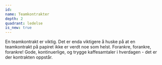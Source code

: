 ```yaml
---
id:
name: Teamkontrakter
depth: 2
quadrant: ledelse
is_new: true
---
```


En teamkontrakt er viktig.
Det er enda viktigere å huske på at en teamkontrakt på papiret ikke er verdt noe som helst.
Forankre, forankre, forankre! Gode, kontinuerlige, og trygge kaffesamtaler i hverdagen - det er der kontrakten oppstår.
